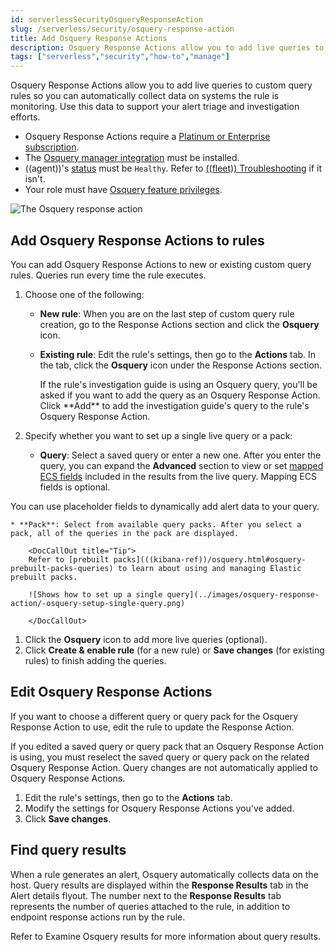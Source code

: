```yaml
---
id: serverlessSecurityOsqueryResponseAction
slug: /serverless/security/osquery-response-action
title: Add Osquery Response Actions
description: Osquery Response Actions allow you to add live queries to custom query rules so you can automatically collect data on systems the rules are monitoring. 
tags: ["serverless","security","how-to","manage"]
---
```


<div id="osquery-response-action"></div>

<DocCallOut template="technical_preview" />

Osquery Response Actions allow you to add live queries to custom query rules so you can automatically collect data on systems the rule is monitoring. Use this data to support your alert triage and investigation efforts.

<DocCallOut title="Requirements">

* Osquery Response Actions require a [Platinum or Enterprise subscription](https://www.elastic.co/pricing).
* The [Osquery manager integration](((kibana-ref))/manage-osquery-integration.html) must be installed.
* ((agent))'s [status](((fleet-guide))/monitor-elastic-agent.html) must be `Healthy`. Refer to [((fleet)) Troubleshooting](((fleet-guide))/fleet-troubleshooting.html) if it isn't.
* Your role must have [Osquery feature privileges](((kibana-ref))/osquery.html).

</DocCallOut>

![The Osquery response action](../images/osquery-response-action/-osquery-available-response-actions-osquery.png)

<div id="add-osquery-response-action"></div>

## Add Osquery Response Actions to rules

You can add Osquery Response Actions to new or existing custom query rules. Queries run every time the rule executes.

1. Choose one of the following:
    * **New rule**: When you are on the last step of <DocLink id="serverlessSecurityRulesUiCreate" section="create-a-custom-query-rule">custom query rule</DocLink> creation, go to the Response Actions section and click the **Osquery** icon.
    * **Existing rule**: Edit the rule's settings, then go to the **Actions** tab. In the tab, click the **Osquery** icon under the Response Actions section.

        <DocCallOut title="Note">
        If the rule's investigation guide is using an Osquery query, you'll be asked if you want to add the query as an Osquery Response Action. Click **Add** to add the investigation guide's query to the rule's Osquery Response Action. 
        </DocCallOut>

1. Specify whether you want to set up a single live query or a pack:
    * **Query**: Select a saved query or enter a new one. After you enter the query, you can expand the **Advanced** section to view or set [mapped ECS fields](((kibana-ref))/osquery.html#osquery-map-fields) included in the results from the live query. Mapping ECS fields is optional.

<DocCallOut title="Tip">
You can use <DocLink id="serverlessSecurityOsqueryPlaceholderFields">placeholder fields</DocLink> to dynamically add alert data to your query. 
</DocCallOut>

    * **Pack**: Select from available query packs. After you select a pack, all of the queries in the pack are displayed.

        <DocCallOut title="Tip">
        Refer to [prebuilt packs](((kibana-ref))/osquery.html#osquery-prebuilt-packs-queries) to learn about using and managing Elastic prebuilt packs.

        ![Shows how to set up a single query](../images/osquery-response-action/-osquery-setup-single-query.png)

        </DocCallOut>

1. Click the **Osquery** icon to add more live queries (optional).
1. Click **Create & enable rule** (for a new rule) or **Save changes** (for existing rules) to finish adding the queries.

<div id="edit-osquery-response-action"></div>

## Edit Osquery Response Actions

If you want to choose a different query or query pack for the Osquery Response Action to use, edit the rule to update the Response Action.

<DocCallOut title="Important" color="warning">
If you edited a saved query or query pack that an Osquery Response Action is using, you must reselect the saved query or query pack on the related Osquery Response Action. Query changes are not automatically applied to Osquery Response Actions.
</DocCallOut>

1. Edit the rule's settings, then go to the **Actions** tab.
1. Modify the settings for Osquery Response Actions you've added.
1. Click **Save changes**.

<div id="find-osquery-response-action-results"></div>

## Find query results

When a rule generates an alert, Osquery automatically collects data on the host. Query results are displayed within the **Response Results** tab in the Alert details flyout. The number next to the **Response Results** tab represents the number of queries attached to the rule, in addition to endpoint response actions run by the rule.

<DocCallOut title="Note">
Refer to <DocLink id="serverlessSecurityViewOsqueryResults">Examine Osquery results</DocLink> for more information about query results.
</DocCallOut>

<DocImage size="xl" url="../images/osquery-response-action/-osquery-osquery-results-tab.png" alt="Shows how to set up a single query" />
